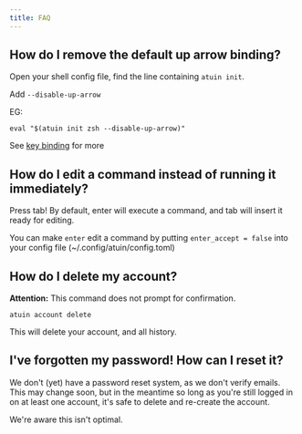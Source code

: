 ```yaml
---
title: FAQ
---
```


## How do I remove the default up arrow binding?

Open your shell config file, find the line containing `atuin init`.

Add `--disable-up-arrow`

EG:

```
eval "$(atuin init zsh --disable-up-arrow)"
```

See [key binding](https://docs.atuin.sh/configuration/key-binding/) for more

## How do I edit a command instead of running it immediately?

Press tab! By default, enter will execute a command, and tab will insert it ready for editing.

You can make `enter` edit a command by putting `enter_accept = false` into your config file (~/.config/atuin/config.toml)

## How do I delete my account?

**Attention:** This command does not prompt for confirmation.

```
atuin account delete
```

This will delete your account, and all history.

## I've forgotten my password! How can I reset it?

We don't (yet) have a password reset system, as we don't verify emails. This
may change soon, but in the meantime so long as you're still logged in on at
least one account, it's safe to delete and re-create the account.

We're aware this isn't optimal.
